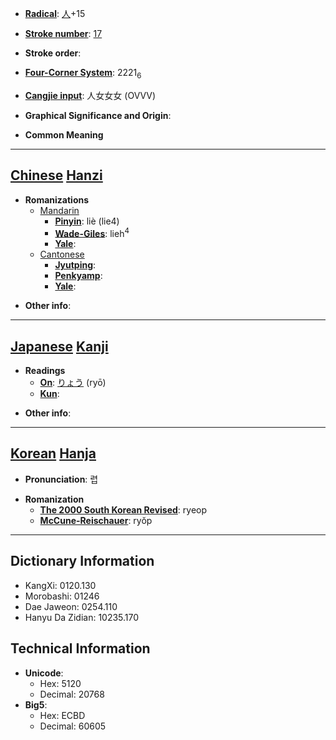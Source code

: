 * '''[[Wiktionary:Chinese radical index| Radical]]''': [[Wiktionary:Chinese radical index 人|人]]+15

* '''[[Wiktionary:Chinese total strokes index|Stroke number]]''': [[Wiktionary:Chinese total strokes index 17|17]]

* '''Stroke order''': 

* '''[[Wiktionary:Chinese four corner index|Four-Corner System]]''': 2221<sub>6</sub>

* '''[[Wiktionary:Chinese Cangjie index|Cangjie input]]''': 人女女女 (OVVV)

* '''Graphical Significance and Origin''': 

* '''Common Meaning'''

----

== [[Chinese]] [[Hanzi]] ==

* '''Romanizations'''
** [[Mandarin]]
*** '''[[Pinyin]]''': liè (lie4)
*** '''[[Wade-Giles]]''': lieh<sup>4</sup>
*** '''[[Yale]]''': 
**[[Cantonese]]
***'''[[Jyutping]]''':
***'''[[Penkyamp]]''': 
***'''[[Yale]]''': 

* '''Other info''': 

----

== [[Japanese]] [[Kanji]] ==

* '''Readings'''
** '''[[On]]''': [[りょう]] (ryō)
** '''[[Kun]]''': 

* '''Other info''':  

----

== [[Korean]] [[Hanja]] ==

* '''Pronunciation''': 렵

* '''Romanization'''
** '''[[The 2000 South Korean Revised Romanization|The 2000 South Korean Revised]]''': ryeop
** '''[[McCune-Reischauer]]''': ryŏp

----

== Dictionary Information ==

* KangXi: 0120.130
* Morobashi: 01246
* Dae Jaweon: 0254.110
* Hanyu Da Zidian: 10235.170

== Technical Information ==

* '''Unicode''':
** Hex: 5120
** Decimal: 20768
* '''Big5''':
** Hex: ECBD
** Decimal: 60605